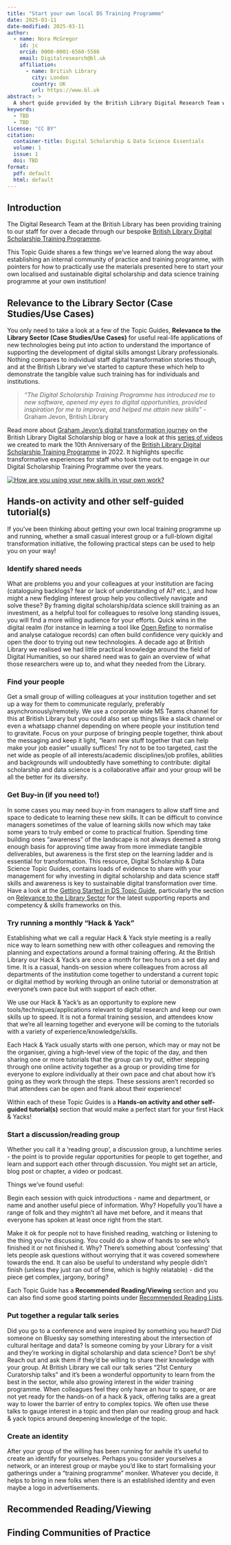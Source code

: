 ```yaml
---
title: "Start your own local DS Training Programme"
date: 2025-03-11
date-modified: 2025-03-11
author:
  - name: Nora McGregor
    id: jc
    orcid: 0000-0001-6560-5586
    email: Digitalresearch@bl.uk
    affiliation: 
      - name: British Library
        city: London
        country: UK
        url: https://www.bl.uk
abstract: > 
  A short guide provided by the British Library Digital Research Team with tips on how to set-up a local training programme. 
keywords:
  - TBD
  - TBD
license: "CC BY"
citation: 
  container-title: Digital Scholarship & Data Science Essentials
  volume: 1
  issue: 1
  doi: TBD
format:
  pdf: default
  html: default
---
```


## Introduction 

The Digital Research Team at the British Library has been providing training to our staff for over a decade through our bespoke [British Library Digital Scholarship Training Programme](https://blogs.bl.uk/digital-scholarship/2024/04/recovered-pages-dstp.html). 

This Topic Guide shares a few things we've learned along the way about establishing an internal community of practice and training programme, with pointers for how to practically use the materials presented here to start your own localised and sustainable digital scholarship and data science training programme at your own institution! 

## Relevance to the Library Sector (Case Studies/Use Cases)  

You only need to take a look at a few of the Topic Guides, **Relevance to the Library Sector (Case Studies/Use Cases)** for useful real-life applications of new technologies being put into action to understand the importance of supporting the development of digital skills amongst Library professionals. Nothing compares to individual staff digital transformation stories though, and at the British Library we've started to capture these which help to demonstrate the tangible value such training has for individuals and institutions.

>_"The Digital Scholarship Training Programme has introduced me to new software, opened my eyes to digital opportunities, provided inspiration for me to improve, and helped me attain new skills"_ -Graham Jevon, British Library

Read more about [Graham Jevon's digital transformation journey](https://blogs.bl.uk/digital-scholarship/2024/05/recovered-pages-graham-jevon.html) on the British Library Digital Scholarship blog or have a look at this [series of videos](https://youtube.com/playlist?list=PLVRvouzCZmFdVQZn-pJvI_GXip_16sg_R&feature=shared) we created to mark the 10th Anniversary of the [British Library Digital Scholarship Training Programme](https://blogs.bl.uk/digital-scholarship/2024/04/recovered-pages-dstp.html) in 2022. It highlights specific transformative experiences for staff who took time out to engage in our Digital Scholarship Training Programme over the years.

[![How are you using your new skills in your own work?](images/DSTP.png)](https://www.youtube.com/embed/CrCP5rYai9M?si=A9kw93B_TvOoDFnV)

## Hands-on activity and other self-guided tutorial(s)

If you've been thinking about getting your own local training programme up and running, whether a small casual interest group or a full-blown digital transformation initiative, the following practical steps can be used to help you on your way!

### Identify shared needs
What are problems you and your colleagues at your institution are facing (cataloguing backlogs? fear or lack of understanding of AI? etc.), and how might a new fledgling interest group help you collectively navigate and solve these? By framing digital scholarship/data science skill training as an investment, as a helpful tool for colleagues to resolve long standing issues, you will find a more willing audience for your efforts. Quick wins in the digital realm (for instance in learning a tool like [Open Refine](https://openrefine.org/) to normalise and analyse catalogue records) can often build confidence very quickly and open the door to trying out new technologies. A decade ago at British Library we realised we had little practical knowledge around the field of Digital Humanities, so our shared need was to gain an overview of what those researchers were up to, and what they needed from the Library. 

### Find your people
Get a small group of willing colleagues at your institution together and set up a way for them to communicate regularly, preferably asynchronously/remotely. We use a corporate wide MS Teams channel for this at British Library but you could also set up things like a slack channel or even a whatsapp channel depending on where people your institution tend to gravitate. Focus on your purpose of bringing people together, think about the messaging and keep it light, "learn new stuff together that can help make your job easier" usually suffices! Try not to be too targeted, cast the net wide as people of all interests/academic disciplines/job profiles, abilities and backgrounds will undoubtedly have something to contribute: digital scholarship and data science is a collaborative affair and your group will be all the better for its diversity. 

### Get Buy-in (if you need to!)
In some cases you may need buy-in from managers to allow staff time and space to dedicate to learning these new skills. It can be difficult to convince managers sometimes of the value of learning skills now which may take some years to truly embed or come to practical fruition. Spending time building ones "awareness" of the landscape is not always deemed a strong enough basis for approving time away from more immediate tangible deliverables, but awareness is the first step on the learning ladder and is essential for transformation. This resource, Digital Scholarship & Data Science Topic Guides, contains loads of evidence to share with your management for why investing in digital scholarship and data science staff skills and awareness is key to sustainable digital transformation over time. Have a look at the [Getting Started in DS Topic Guide](https://libereurope.github.io/ds-essentials/gettingstarted.html), particularly the section on [Relevance to the Library Sector](https://libereurope.github.io/ds-essentials/gettingstarted.html#relevance-to-the-library-sector-case-studiesuse-cases) for the latest supporting reports and competency & skills frameworks on this.

### Try running a monthly "Hack & Yack"
Establishing what we call a regular Hack & Yack style meeting is a really nice way to learn something new with other colleagues and removing the planning and expectations around a formal training offering. At the British Library our Hack & Yack's are once a month for two hours on a set day and time. It is a casual, hands-on session where colleagues from across all departments of the institution come together to understand a current topic or digital method by working through an online tutorial or demonstration at everyone's own pace but with support of each other. 

We use our Hack & Yack's as an opportunity to explore new tools/techniques/applications relevant to digital research and keep our own skills up to speed. It is not a formal training session, and attendees know that we're all learning together and everyone will be coming to the tutorials with a variety of experience/knowledge/skills.  

Each Hack & Yack usually starts with one person, which may or may not be the organiser, giving a high-level view of the topic of the day, and then sharing one or more tutorials that the group can try out, either stepping through one online activity together as a group or providing time for everyone to explore individually at their own pace and chat about how it's going as they work through the steps. These sessions aren't recorded so that attendees can be open and frank about their experience!

Within each of these Topic Guides is a **Hands-on activity and other self-guided tutorial(s)** section that would make a perfect start for your first Hack & Yacks! 

### Start a discussion/reading group
Whether you call it a 'reading group', a discussion group, a lunchtime series - the point is to provide regular opportunities for people to get together, and learn and support each other through discussion. You might set an article, blog post or chapter, a video or podcast.

Things we've found useful:

Begin each session with quick introductions - name and department, or name and another useful piece of information. Why? Hopefully you'll have a range of folk and they mightn't all have met before, and it means that everyone has spoken at least once right from the start.

Make it ok for people not to have finished reading, watching or listening to the thing you're discussing. You could do a show of hands to see who's finished it or not finished it. Why? There's something about 'confessing' that lets people ask questions without worrying that it was covered somewhere towards the end. It can also be useful to understand why people didn't finish (unless they just ran out of time, which is highly relatable) - did the piece get complex, jargony, boring?

Each Topic Guide has a **Recommended Reading/Viewing** section and you can also find some good starting points under [Recommended Reading Lists](https://libereurope.github.io/ds-essentials/references.html).

### Put together a regular talk series

Did you go to a conference and were inspired by something you heard? Did someone on Bluesky say something interesting about the intersection of cultural heritage and data? Is someone coming by your Library for a visit and they're working in digital scholarship and data science? Don't be shy! Reach out and ask them if they'd be willing to share their knowledge with your group. At British Library we call our talk series "21st Century Curatorship talks" and it's been a wonderful opportunity to learn from the best in the sector, while also growing interest in the wider training programme. When colleagues feel they only have an hour to spare, or are not yet ready for the hands-on of a hack & yack, offering talks are a great way to lower the barrier of entry to complex topics. We often use these talks to gauge interest in a topic and then plan our reading group and hack & yack topics around deepening knowledge of the topic. 

### Create an identity
After your group of the willing has been running for awhile it's useful to create an identify for yourselves. Perhaps you consider yourselves a network, or an interest group or maybe you'd like to start formalising your gatherings under a "training programme" moniker. Whatever you decide, it helps to bring in new folks when there is an established identity and even maybe a logo in advertisements.


## Recommended Reading/Viewing  

## Finding Communities of Practice








